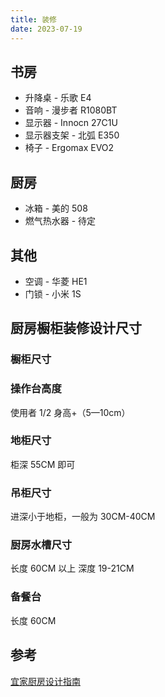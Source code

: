 ```yaml
---
title: 装修
date: 2023-07-19
---
```


## 书房

- 升降桌 - 乐歌 E4
- 音响 - 漫步者 R1080BT
- 显示器 - Innocn 27C1U
- 显示器支架 - 北弧 E350
- 椅子 - Ergomax EVO2

## 厨房

- 冰箱 - 美的 508
- 燃气热水器 - 待定

## 其他

- 空调 - 华菱 HE1
- 门锁 - 小米 1S

## 厨房橱柜装修设计尺寸

### 橱柜尺寸

### 操作台高度

使用者 1/2 身高+（5—10cm）

### 地柜尺寸

柜深 55CM 即可

### 吊柜尺寸

进深小于地柜，一般为 30CM-40CM

### 厨房水槽尺寸

长度 60CM 以上
深度 19-21CM

### 备餐台

长度 60CM

## 参考

[宜家厨房设计指南](https://www.ikea.com/ca/en/files/pdf/d6/cb/d6cb87ce/fy21_apr_your_new_ikea_kitchen_planning_guide_en.pdf)
